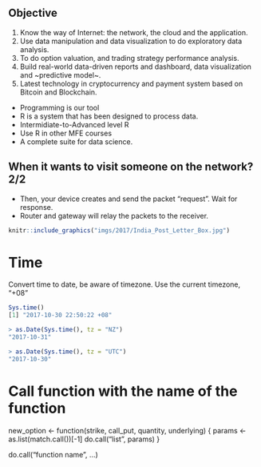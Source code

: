 ## Objective
1. Know the way of Internet: the network, the cloud and the application.
2. Use data manipulation and data visualization to do exploratory data analysis.
3. To do option valuation, and trading strategy performance analysis.
4. Build real-world data-driven reports and dashboard, data visualization and ~predictive model~.
5. Latest technology in cryptocurrency and payment system based on Bitcoin and Blockchain.

* Programming is our tool
- R is a system that has been designed to process data.
- Intermidiate-to-Advanced level R
- Use R in other MFE courses
- A complete suite for data science.

## When it wants to visit someone on the network? 2/2
* Then, your device creates and send the packet "request". Wait for response.
* Router and gateway will relay the packets to the receiver.

```r
knitr::include_graphics("imgs/2017/India_Post_Letter_Box.jpg")
```


# Time

Convert time to date, be aware of timezone. Use the current timezone, "+08"
```r
Sys.time()
[1] "2017-10-30 22:50:22 +08"

> as.Date(Sys.time(), tz = "NZ")
"2017-10-31"

> as.Date(Sys.time(), tz = "UTC")
"2017-10-30"
```

# Call function with the name of the function

new_option <- function(strike, call_put, quantity, underlying)
{
  params <- as.list(match.call())[-1]
  do.call("list", params)
}

do.call("function name", ...)

